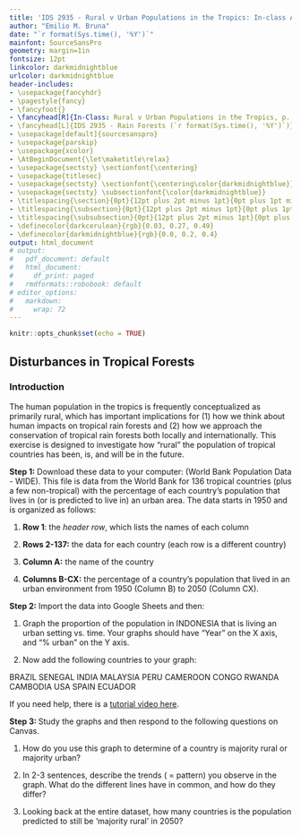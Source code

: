 ```yaml
---
title: 'IDS 2935 - Rural v Urban Populations in the Tropics: In-class Activity'
author: "Emilio M. Bruna"
date: "`r format(Sys.time(), '%Y')`"
mainfont: SourceSansPro
geometry: margin=1in
fontsize: 12pt
linkcolor: darkmidnightblue
urlcolor: darkmidnightblue
header-includes:
- \usepackage{fancyhdr}
- \pagestyle{fancy}
- \fancyfoot{}
- \fancyhead[R]{In-Class: Rural v Urban Populations in the Tropics, p. \thepage}
- \fancyhead[L]{IDS 2935 - Rain Forests (`r format(Sys.time(), '%Y')`)}
- \usepackage[default]{sourcesanspro}
- \usepackage{parskip}
- \usepackage{xcolor}
- \AtBeginDocument{\let\maketitle\relax}
- \usepackage{sectsty} \sectionfont{\centering}
- \usepackage{titlesec}
- \usepackage{sectsty} \sectionfont{\centering\color{darkmidnightblue}}
- \usepackage{sectsty} \subsectionfont{\color{darkmidnightblue}}
- \titlespacing{\section}{0pt}{12pt plus 2pt minus 1pt}{0pt plus 1pt minus 1pt}
- \titlespacing{\subsection}{0pt}{12pt plus 2pt minus 1pt}{0pt plus 1pt minus 1pt}
- \titlespacing{\subsubsection}{0pt}{12pt plus 2pt minus 1pt}{0pt plus 1pt minus 1pt}
- \definecolor{darkcerulean}{rgb}{0.03, 0.27, 0.49}
- \definecolor{darkmidnightblue}{rgb}{0.0, 0.2, 0.4}
output: html_document
# output:
#   pdf_document: default
#   html_document:
#     df_print: paged
#   rmdformats::robobook: default
# editor_options: 
#   markdown: 
#     wrap: 72
---
```


```r
knitr::opts_chunk$set(echo = TRUE)
```

## Disturbances in Tropical Forests
\vspace{0.3cm}

### Introduction

The human population in the tropics is frequently conceptualized as primarily rural, which has important implications for (1) how we think about human impacts on tropical rain forests and (2) how we approach the conservation of tropical rain forests both locally and internationally. This exercise is designed to investigate how "rural" the population of tropical countries has been, is, and will be in the future.

**Step 1:** Download these data to your computer: (World Bank Population Data - WIDE). This file is data from the World Bank for 136 tropical countries (plus a few non-tropical) with the percentage of each country's population that lives in (or is predicted to live in) an urban area. The data starts in 1950 and is organized as follows:

1) **Row 1**: the *header row*, which lists the names of each column 

2) **Rows 2-137:** the data for each country (each row is a different country)  

3) **Column A:** the name of the country

4) **Columns B-CX:** the percentage of a country's population that lived in an urban environment from 1950 (Column B) to 2050 (Column CX).

**Step 2:** Import the data into Google Sheets and then:

1) Graph the proportion of the population in INDONESIA that is living an urban setting vs. time. Your graphs should have "Year" on the X axis, and "% urban" on the Y axis. 

2) Now add the following countries to your graph: 

BRAZIL
SENEGAL
INDIA
MALAYSIA
PERU
CAMEROON
CONGO
RWANDA
CAMBODIA
USA
SPAIN
ECUADOR

If you need help, there is a [tutorial video here](https://youtu.be/7lgdlFHUqW4).

**Step 3: ** Study the graphs and then respond to the following questions on Canvas. 

1) How do you use this graph to determine of a country is majority rural or majority urban?

2) In 2-3 sentences, describe the trends ( = pattern) you observe in the graph. What do the different lines have in common, and how do they differ? 

3) Looking back at the entire dataset, how many countries is the population predicted to still be 'majority rural' in 2050? 


